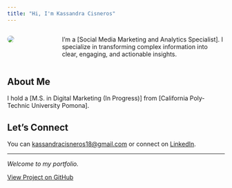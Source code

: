 ```yaml
---
title: "Hi, I'm Kassandra Cisneros"
---
```


::::: columns
::: {.column width="30%"}
![](images/Screen%20Shot%202025-04-21%20at%209.18.44%20PM.jpg){style="border-radius: 50%;"}
:::

::: {.column width="70%" style="padding-left: 3rem;"}
I'm a \[Social Media Marketing and Analytics Specialist\]. I specialize in transforming complex information into clear, engaging, and actionable insights.
:::
:::::

## About Me

I hold a \[M.S. in Digital Marketing (In Progress)\] from \[California Poly-Technic University Pomona\].

## Let's Connect

You can [kassandracisneros18\@gmail.com](mailto:you@example.com) or connect on [LinkedIn](www.linkedin.com/in/kassandra-cisneros).

------------------------------------------------------------------------

*Welcome to my portfolio.*

[View Project on GitHub](https://github.com/kassandrac18/m10-health-dashboard)
